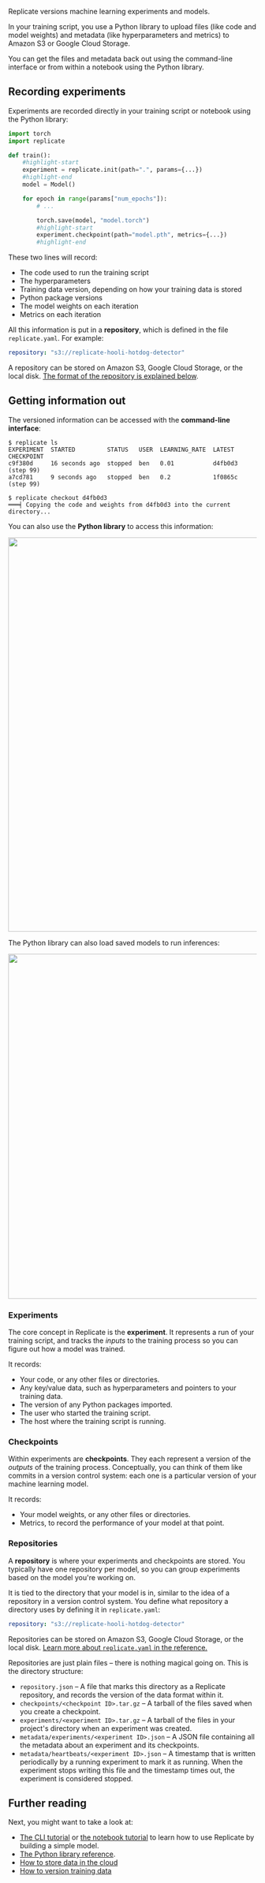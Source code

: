 
<DocsLayout title="How it works">


Replicate versions machine learning experiments and models.

In your training script, you use a Python library to upload files (like code and model weights) and metadata (like hyperparameters and metrics) to Amazon S3 or Google Cloud Storage.

You can get the files and metadata back out using the command-line interface or from within a notebook using the Python library.

## Recording experiments

Experiments are recorded directly in your training script or notebook using the Python library:

```python
import torch
import replicate

def train():
    #highlight-start
    experiment = replicate.init(path=".", params={...})
    #highlight-end
    model = Model()

    for epoch in range(params["num_epochs"]):
        # ...

        torch.save(model, "model.torch")
        #highlight-start
        experiment.checkpoint(path="model.pth", metrics={...})
        #highlight-end
```

These two lines will record:

- The code used to run the training script
- The hyperparameters
- Training data version, depending on how your training data is stored
- Python package versions
- The model weights on each iteration
- Metrics on each iteration

All this information is put in a **repository**, which is defined in the file `replicate.yaml`. For example:

```yaml
repository: "s3://replicate-hooli-hotdog-detector"
```

A repository can be stored on Amazon S3, Google Cloud Storage, or the local disk. [The format of the repository is explained below](#repositories).

## Getting information out

The versioned information can be accessed with the **command-line interface**:

```shell-session
$ replicate ls
EXPERIMENT  STARTED         STATUS   USER  LEARNING_RATE  LATEST CHECKPOINT
c9f380d     16 seconds ago  stopped  ben   0.01           d4fb0d3 (step 99)
a7cd781     9 seconds ago   stopped  ben   0.2            1f0865c (step 99)

$ replicate checkout d4fb0d3
═══╡ Copying the code and weights from d4fb0d3 into the current directory...
```

You can also use the **Python library** to access this information:

<img src="/images/notebook.png" width="800" />

The Python library can also load saved models to run inferences:

<img src="/images/inference.png" width="700" />

<!-- TODO(bfirsh): replace with real inference

<!-- ## Concepts -->

### Experiments

The core concept in Replicate is the **experiment**. It represents a run of your training script, and tracks the _inputs_ to the training process so you can figure out how a model was trained.

It records:

- Your code, or any other files or directories.
- Any key/value data, such as hyperparameters and pointers to your training data.
- The version of any Python packages imported.
- The user who started the training script.
- The host where the training script is running.

### Checkpoints

Within experiments are **checkpoints**. They each represent a version of the _outputs_ of the training process. Conceptually, you can think of them like commits in a version control system: each one is a particular version of your machine learning model.

It records:

- Your model weights, or any other files or directories.
- Metrics, to record the performance of your model at that point.

### Repositories

A **repository** is where your experiments and checkpoints are stored. You typically have one repository per model, so you can group experiments based on the model you're working on.

It is tied to the directory that your model is in, similar to the idea of a repository in a version control system. You define what repository a directory uses by defining it in `replicate.yaml`:

```yaml
repository: "s3://replicate-hooli-hotdog-detector"
```

Repositories can be stored on Amazon S3, Google Cloud Storage, or the local disk. [Learn more about `replicate.yaml` in the reference.](/docs/reference/yaml#repository)

Repositories are just plain files – there is nothing magical going on. This is the directory structure:

- `repository.json` – A file that marks this directory as a Replicate repository, and records the version of the data format within it.
- `checkpoints/<checkpoint ID>.tar.gz` – A tarball of the files saved when you create a checkpoint.
- `experiments/<experiment ID>.tar.gz` – A tarball of the files in your project's directory when an experiment was created.
- `metadata/experiments/<experiment ID>.json` – A JSON file containing all the metadata about an experiment and its checkpoints.
- `metadata/heartbeats/<experiment ID>.json` – A timestamp that is written periodically by a running experiment to mark it as running. When the experiment stops writing this file and the timestamp times out, the experiment is considered stopped.

## Further reading

Next, you might want to take a look at:

- [The CLI tutorial](/docs/tutorial) or <a href={process.env.TUTORIAL_COLAB_URL} target="_blank">the notebook tutorial</a> to learn how to use Replicate by building a simple model.
- [The Python library reference](/docs/reference/python).
- [How to store data in the cloud](/docs/guides/cloud-storage)
- [How to version training data](/docs/guides/training-data)

</DocsLayout>
